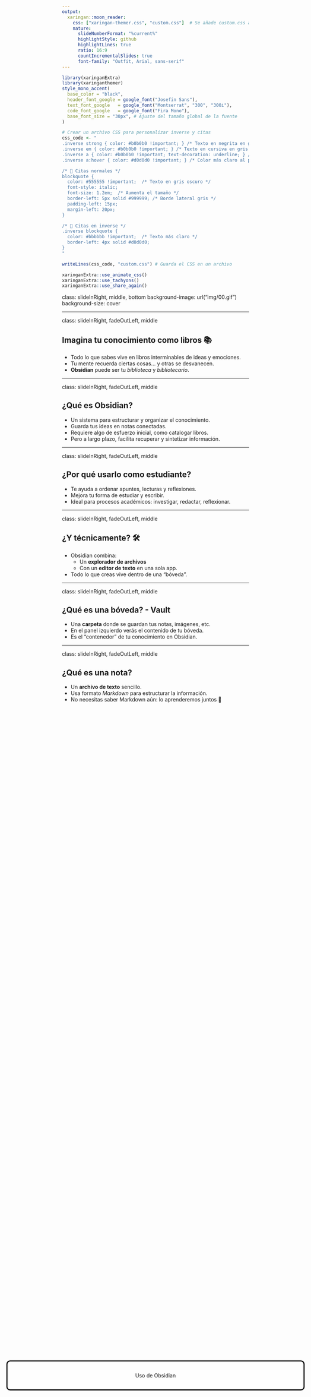 ```yaml
---
output:
  xaringan::moon_reader:
    css: ["xaringan-themer.css", "custom.css"]  # Se añade custom.css aquí
    nature:
      slideNumberFormat: "%current%"
      highlightStyle: github
      highlightLines: true
      ratio: 16:9
      countIncrementalSlides: true
      font-family: "Outfit, Arial, sans-serif"
---
```





```r
library(xaringanExtra)
library(xaringanthemer)
style_mono_accent(
  base_color = "black",
  header_font_google = google_font("Josefin Sans"),
  text_font_google   = google_font("Montserrat", "300", "300i"),
  code_font_google   = google_font("Fira Mono"), 
  base_font_size = "30px", # Ajuste del tamaño global de la fuente
)

# Crear un archivo CSS para personalizar inverse y citas
css_code <- "
.inverse strong { color: #b0b0b0 !important; } /* Texto en negrita en gris */
.inverse em { color: #b0b0b0 !important; } /* Texto en cursiva en gris */
.inverse a { color: #b0b0b0 !important; text-decoration: underline; } /* Enlaces en gris */
.inverse a:hover { color: #d0d0d0 !important; } /* Color más claro al pasar el mouse */

/* 🔹 Citas normales */
blockquote {
  color: #555555 !important;  /* Texto en gris oscuro */
  font-style: italic;
  font-size: 1.2em;  /* Aumenta el tamaño */
  border-left: 5px solid #999999; /* Borde lateral gris */
  padding-left: 15px;
  margin-left: 20px;
}

/* 🔹 Citas en inverse */
.inverse blockquote {
  color: #bbbbbb !important;  /* Texto más claro */
  border-left: 4px solid #d0d0d0;
}
"

writeLines(css_code, "custom.css") # Guarda el CSS en un archivo


```



```r
xaringanExtra::use_animate_css()
xaringanExtra::use_tachyons()
xaringanExtra::use_share_again()


```





class: slideInRight, middle, bottom
background-image: url("img/00.gif")
background-size: cover

<div style="position: absolute; bottom: 5%; left: 50%; transform: translateX(-50%); 
            background: rgba(255, 255, 255, 0.7); padding: 15px; 
            border: 3px solid black; border-radius: 10px; text-align: center; width: 80%;">

Uso de Obsidian

</div>

---

class: slideInRight, fadeOutLeft, middle

## Imagina tu conocimiento como libros 📚

- Todo lo que sabes vive en libros interminables de ideas y emociones.
- Tu mente recuerda ciertas cosas... y otras se desvanecen.
- **Obsidian** puede ser tu *biblioteca* y *bibliotecario*.

---

class: slideInRight, fadeOutLeft, middle

## ¿Qué es Obsidian?

- Un sistema para estructurar y organizar el conocimiento.
- Guarda tus ideas en notas conectadas.
- Requiere algo de esfuerzo inicial, como catalogar libros.
- Pero a largo plazo, facilita recuperar y sintetizar información.

---

class: slideInRight, fadeOutLeft, middle

## ¿Por qué usarlo como estudiante?

- Te ayuda a ordenar apuntes, lecturas y reflexiones.
- Mejora tu forma de estudiar y escribir.
- Ideal para procesos académicos: investigar, redactar, reflexionar.

---

class: slideInRight, fadeOutLeft, middle

## ¿Y técnicamente? 🛠️

- Obsidian combina:
  - Un **explorador de archivos**
  - Con un **editor de texto** en una sola app.
- Todo lo que creas vive dentro de una “bóveda”.

---

class: slideInRight, fadeOutLeft, middle

## ¿Qué es una bóveda? - Vault

- Una **carpeta** donde se guardan tus notas, imágenes, etc.
- En el panel izquierdo verás el contenido de tu bóveda.
- Es el “contenedor” de tu conocimiento en Obsidian.

---

class: slideInRight, fadeOutLeft, middle

## ¿Qué es una nota?

- Un **archivo de texto** sencillo.
- Usa formato *Markdown* para estructurar la información.
- No necesitas saber Markdown aún: lo aprenderemos juntos 📒

